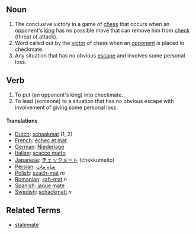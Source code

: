 ==Noun==

#The conclusive victory in a game of [[chess]] that occurs when an opponent's [[king]] has no possible move that can remove him from [[check]] (threat of attack).
#Word called out by the [[victor]] of chess when an [[opponent]] is placed in checkmate.
#Any situation that has no obvious [[escape]] and involves some personal loss.

==Verb==

#To put (an opponent's king) into checkmate.
#To lead (someone) to a situation that has no obvious escape with involvement of giving some personal loss.

==== Translations ====
*[[Dutch]]: [[schaakmat]] (1, 2)
*[[French]]: [[échec et mat]]
*[[German]]: [[Niederlage]]
*[[Italian]]: [[scacco matto]]
*[[Japanese]]: [[チェックメート]] (chekkumeito)
*[[Persian]]: [[شاه مات]]
*[[Polish]]: [[szach-mat]] ''m''
*[[Romanian]]: [[şah-mat]] ''n''
*[[Spanish]]: [[jaque mate]]
*[[Swedish]]: [[schackmatt]] ''n''

==Related Terms==

*[[stalemate]]